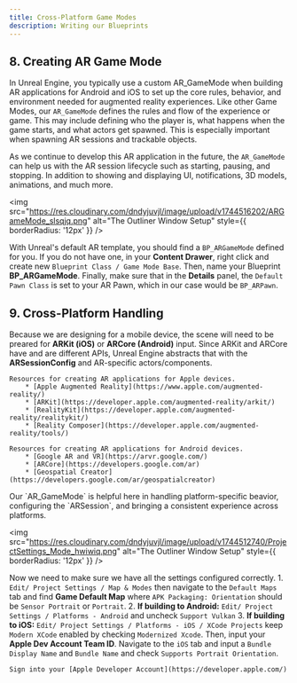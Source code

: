 ```yaml
---
title: Cross-Platform Game Modes
description: Writing our Blueprints
---
```


## 8. Creating AR Game Mode
In Unreal Engine, you typically use a custom AR_GameMode when building AR applications for Android and iOS to set up the core rules, behavior, and environment needed for augmented reality experiences. Like other Game Modes, our `AR_GameMode` defines the rules and flow of the experience or game. This may include defining who the player is, what happens when the game starts, and what actors get spawned. This is especially important when spawning AR sessions and trackable objects. 

As we continue to develop this AR application in the future, the `AR_GameMode` can help us with the AR session lifecycle such as starting, pausing, and stopping. In addition to showing and displaying UI, notifications, 3D models, animations, and much more. 

<img 
  src="https://res.cloudinary.com/dndyjuvjl/image/upload/v1744516202/ARGameMode_slsqjq.png" 
  alt="The Outliner Window Setup"
  style={{ borderRadius: '12px' }}
/>

With Unreal's default AR template, you should find a `BP_ARGameMode` defined for you. If you do not have one, in your **Content Drawer**, right click and create new `Blueprint Class / Game Mode Base`. Then, name your Blueprint **BP_ARGameMode**. Finally, make sure that in the **Details** panel, the `Default Pawn Class` is set to your AR Pawn, which in our case would be `BP_ARPawn`.

## 9. Cross-Platform Handling
Because we are designing for a mobile device, the scene will need to be preared for **ARKit (iOS)** or **ARCore (Android)** input. Since ARKit and ARCore have and are different APIs, Unreal Engine abstracts that with the **ARSessionConfig** and AR-specific actors/components. 

<Callout title="Augmented Reality with Apple">

    Resources for creating AR applications for Apple devices. 
        * [Apple Augmented Reality](https://www.apple.com/augmented-reality/)
        * [ARKit](https://developer.apple.com/augmented-reality/arkit/)
        * [RealityKit](https://developer.apple.com/augmented-reality/realitykit/)
        * [Reality Composer](https://developer.apple.com/augmented-reality/tools/)

</Callout>

<Callout title="Augmented Reality with Google">

    Resources for creating AR applications for Android devices.
        * [Google AR and VR](https://arvr.google.com/)
        * [ARCore](https://developers.google.com/ar)
        * [Geospatial Creator](https://developers.google.com/ar/geospatialcreator)

</Callout>
Our `AR_GameMode` is helpful here in handling platform-specific beavior, configuring the `ARSession`, and bringing a consistent experience across platforms. 

<img 
  src="https://res.cloudinary.com/dndyjuvjl/image/upload/v1744512740/ProjectSettings_Mode_hwiwiq.png" 
  alt="The Outliner Window Setup"
  style={{ borderRadius: '12px' }}
/>

Now we need to make sure we have all the settings configured correctly.
    1. `Edit/ Project Settings / Map & Modes` then navigate to the `Default Maps` tab and find **Game Default Map** where `APK Packaging: Orientation` should be `Sensor Portrait` or `Portrait`.
    2. **If building to Android:** `Edit/ Project Settings / Platforms - Android` and uncheck `Support Vulkan`
    3. **If building to iOS:** `Edit/ Project Settings / Platforms - iOS / XCode Projects` keep `Modern XCode` enabled by checking `Modernized Xcode`. Then, input your **Apple Dev Account Team ID**. Navigate to the `iOS` tab and input a `Bundle Display Name` and `Bundle Name` and check `Supports Portrait Orientation`.
<Callout title="Apple Developer">

    Sign into your [Apple Developer Account](https://developer.apple.com/)

</Callout>
